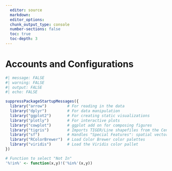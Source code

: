```yaml
---
  editor: source
  markdown: 
  editor_options: 
  chunk_output_type: console
  number-sections: false
  toc: true
  toc-depth: 3
---
```


# Accounts and Configurations {.unnumbered}

```r
#| message: FALSE
#| warning: FALSE
#| output: FALSE
#| echo: FALSE

suppressPackageStartupMessages({
  library("arrow")         # For reading in the data
  library("dplyr")         # For data manipulation
  library("ggplot2")       # For creating static visualizations
  library("plotly")        # For interactive plots
  library("cowplot")       # ggplot add on for composing figures
  library("tigris")        # Imports TIGER/Line shapefiles from the Census Bureau
  library("sf")            # Handles "Special Features": spatial vector data
  library("RColorBrewer")  # Load Color Brewer color palettes
  library("viridis")       # Load the Viridis color pallet
})

# Function to select "Not In"
'%!in%' <- function(x,y)!('%in%'(x,y))


```









